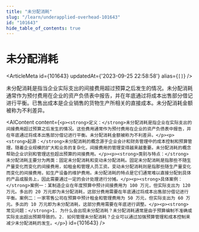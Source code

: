 ```yaml
---
title: "未分配消耗"
slug: "/learn/underapplied-overhead-101643"
id: "101643"
hide_table_of_contents: true
---
```



# 未分配消耗

<ArticleMeta id={101643} updatedAt={'2023-09-25 22:58:58'} alias={`[]`} />
<div className='border-solid border-b border-t-0 my-4 border-[var(--ifm-color-gray-300)]' />

未分配消耗是指当企业实际支出的间接费用超过预算之后发生的情况。未分配消耗通常作为预付费用在企业的资产负债表中报告，并在年底通过将成本出售部分借记进行平衡。已售出成本是企业销售的货物生产所相关的直接成本。未分配消耗金额被称为不利差异。

<AIContent content={`<p><strong>定义：</strong>未分配消耗是指企业在实际支出的间接费用超过预算之后发生的情况。这些费用通常作为预付费用在企业的资产负债表中报告，并在年底通过将成本出售部分借记进行平衡。未分配消耗金额被称为不利差异。</p><p><strong>起源：</strong>未分配消耗的概念源于企业会计和财务管理中的成本控制和预算管理。随着企业规模的扩大和业务的复杂化，间接费用的管理变得越来越重要。未分配消耗的概念帮助企业识别和管理这些超出预算的间接费用。</p><p><strong>类别与特点：</strong>未分配消耗主要分为两类：固定未分配消耗和变动未分配消耗。固定未分配消耗是指那些不随生产量变化而变化的间接费用，如租金和管理人员工资。变动未分配消耗则是指那些随生产量变化而变化的间接费用，如生产设备的维护费用。未分配消耗的特点是它们通常难以直接分配到具体的产品或服务上，因此需要通过一定的会计处理进行分摊。</p><p><strong>具体案例：</strong>案例一：某制造企业在年度预算中预计间接费用为 100 万元，但实际支出为 120 万元。多出的 20 万元即为未分配消耗，这部分费用需要在年底通过将成本出售部分借记进行平衡。案例二：一家零售公司在预算中预计租金和管理费用为 50 万元，但实际支出为 60 万元。多出的 10 万元即为未分配消耗，这部分费用需要在年底进行调整。</p><p><strong>常见问题：</strong>1. 为什么会出现未分配消耗？未分配消耗通常是由于预算编制不准确或实际支出超出预期导致的。2. 如何管理未分配消耗？企业可以通过加强预算管理和成本控制来减少未分配消耗的发生。</p>`} id={101643} />
